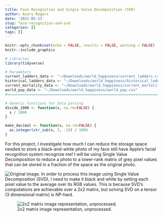 ```yaml
---
title: Face Recognition and Single Value Decomposition (SVD)
author: Avery Rogers
date: '2021-05-23'
slug: face-recognition-and-svd
categories: []
tags: []
---
```


```r
knitr::opts_chunk$set(echo = FALSE, results = FALSE, warning = FALSE)
knitr::include_graphics
```

```r
# Libraries
library(tidyverse)

# Parameters
current_ladders_data <- "~/Downloads/world_happiness/current_ladders.csv"
historical_ladders_data <- "~/Downloads/world_happiness/historical_ladders.csv"
current_mortality_data <- "~/Downloads/world_happiness/current_mortality.csv"
world_pop_data <- "~/Downloads/world_happiness/world_pop.csv"
#===============================================================================

# Generic functions for data parsing
divide_1000 <- function(x, na.rm=FALSE) {
  x / 1000 
}

make_decimal <- function(x, na.rm=FALSE) {
  as.integer(str_sub(x, 3, -1)) / 1000 
}

```

For this project, I investigate how much I can reduce the storage space needed to store a black-and-white photo of my face still have Apple's facial recognition system recognize me! I will be using Single Value Decomposition to reduce a photo to a lower-rank matrix of grey pixel values that can be stored in a fraction of the space as the original photo.

![Original image.](~/python_averyblog/Output Files/original_image.png)
In order to process this image using Single Value Decomposition (SVD), I need to make it black and white by setting each pixel value to the average over its RGB values. This is because SVD's computations are achievable over a 2x2 matrix, but solving SVD on a tensor (3 dimensional matrix) is NP-hard.

![2x2 matrix image representation, unprocessed.](~/python_averyblog/Output Files/bw_image.png)

